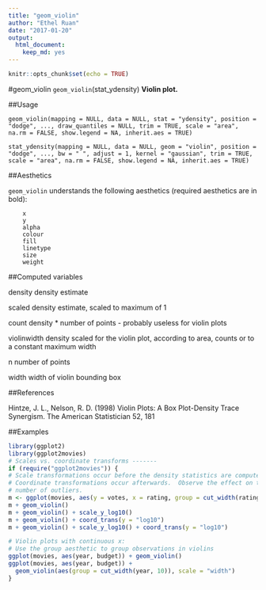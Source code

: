 ---
title: "geom_violin"
author: "Ethel Ruan"
date: "2017-01-20"
output: 
  html_document: 
    keep_md: yes
---

```{r setup, include=FALSE}
knitr::opts_chunk$set(echo = TRUE)
```


#geom_violin
`geom_violin`(stat_ydensity) 
**Violin plot.**
        

##Usage
```
geom_violin(mapping = NULL, data = NULL, stat = "ydensity", position = "dodge", ..., draw_quantiles = NULL, trim = TRUE, scale = "area", na.rm = FALSE, show.legend = NA, inherit.aes = TRUE)

stat_ydensity(mapping = NULL, data = NULL, geom = "violin", position = "dodge", ..., bw = " ", adjust = 1, kernel = "gaussian", trim = TRUE, scale = "area", na.rm = FALSE, show.legend = NA, inherit.aes = TRUE)
```
##Aesthetics

`geom_violin` understands the following aesthetics (required aesthetics are in bold):
```
    x
    y
    alpha
    colour
    fill
    linetype
    size
    weight
```
##Computed variables

density
    density estimate

scaled
    density estimate, scaled to maximum of 1

count
    density * number of points - probably useless for violin plots

violinwidth
    density scaled for the violin plot, according to area, counts or to a constant maximum width

n
    number of points

width
    width of violin bounding box

##References

Hintze, J. L., Nelson, R. D. (1998) Violin Plots: A Box Plot-Density Trace Synergism. The American Statistician 52, 181 

##Examples
```{r}
library(ggplot2)
library(ggplot2movies)
# Scales vs. coordinate transforms -------
if (require("ggplot2movies")) {
# Scale transformations occur before the density statistics are computed.
# Coordinate transformations occur afterwards.  Observe the effect on the
# number of outliers.
m <- ggplot(movies, aes(y = votes, x = rating, group = cut_width(rating, 0.5)))
m + geom_violin()
m + geom_violin() + scale_y_log10()
m + geom_violin() + coord_trans(y = "log10")
m + geom_violin() + scale_y_log10() + coord_trans(y = "log10")

# Violin plots with continuous x:
# Use the group aesthetic to group observations in violins
ggplot(movies, aes(year, budget)) + geom_violin()
ggplot(movies, aes(year, budget)) +
  geom_violin(aes(group = cut_width(year, 10)), scale = "width")
}

```
       

